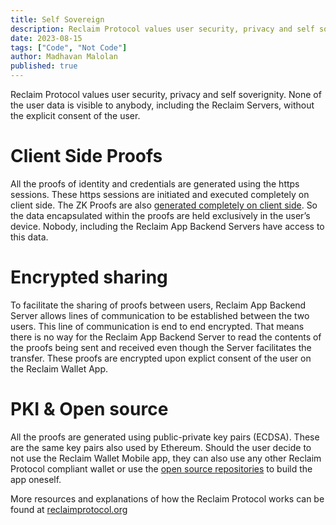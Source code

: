 ---
title: Self Sovereign
description: Reclaim Protocol values user security, privacy and self soverignity.
date: 2023-08-15
tags: ["Code", "Not Code"]
author: Madhavan Malolan
published: true
---

Reclaim Protocol values user security, privacy and self soverignity. None of the user data is visible to anybody, including the Reclaim Servers, without the explicit consent of the user.

# Client Side Proofs

All the proofs of identity and credentials are generated using the https sessions. These https sessions are initiated and executed completely on client side. The ZK Proofs are also [generated completely on client side](https://github.com/reclaimprotocol/zk). So the data encapsulated within the proofs are held exclusively in the user’s device. Nobody, including the Reclaim App Backend Servers have access to this data.

# Encrypted sharing

To facilitate the sharing of proofs between users, Reclaim App Backend Server allows lines of communication to be established between the two users. This line of communication is end to end encrypted. That means there is no way for the Reclaim App Backend Server to read the contents of the proofs being sent and received even though the Server facilitates the transfer. These proofs are encrypted upon explict consent of the user on the Reclaim Wallet App.

# PKI & Open source

All the proofs are generated using public-private key pairs (ECDSA). These are the same key pairs also used by Ethereum. Should the user decide to not use the Reclaim Wallet Mobile app, they can also use any other Reclaim Protocol compliant wallet or use the [open source repositories](https://github.com/reclaimprotocol) to build the app oneself.

More resources and explanations of how the Reclaim Protocol works can be found at [reclaimprotocol.org](https://reclaimprotocol.org/)

